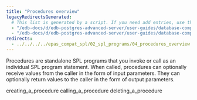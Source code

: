 ```yaml
---
title: "Procedures overview"
legacyRedirectsGenerated:
  # This list is generated by a script. If you need add entries, use the `legacyRedirects` key.
  - "/edb-docs/d/edb-postgres-advanced-server/user-guides/database-compatibility-for-oracle-developers-guide/9.6/Database_Compatibility_for_Oracle_Developers_Guide_v9.6.1.052.html"
  - "/edb-docs/d/edb-postgres-advanced-server/user-guides/database-compatibility-for-oracle-developers-guide/9.5/Database_Compatibility_for_Oracle_Developers_Guide.1.146.html"
redirects:
  - ../../../../epas_compat_spl/02_spl_programs/04_procedures_overview #generated for docs/epas/reorg-role-use-case-mode
---
```


<div id="procedures_overview" class="registered_link"></div>

Procedures are standalone SPL programs that you invoke or call as an individual SPL program statement. When called, procedures can optionally receive values from the caller in the form of input parameters. They can optionally return values to the caller in the form of output parameters.

<div class="toctree" maxdepth="3">

creating_a_procedure calling_a_procedure deleting_a_procedure

</div>
